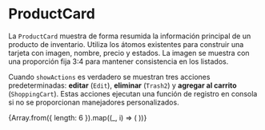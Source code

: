 
<Meta title="Molecules/ProductCard" of={ProductCard} />

# ProductCard

La `ProductCard` muestra de forma resumida la información principal de un producto de inventario. Utiliza los átomos existentes para construir una tarjeta con imagen, nombre, precio y estados.
La imagen se muestra con una proporción fija 3:4 para mantener consistencia en los listados.

Cuando `showActions` es verdadero se muestran tres acciones predeterminadas:
**editar** (`Edit`), **eliminar** (`Trash2`) y **agregar al carrito** (`ShoppingCart`).
Estas acciones ejecutan una función de registro en consola si no se proporcionan manejadores personalizados.

<Canvas>
  <Story name="Ejemplo">
    <ProductCard productName="Camisa de Lino" price="$49.99" />
  </Story>
</Canvas>

<Canvas>
  <Story name="Con acciones">
    <ProductCard productName="Camisa de Lino" price="$49.99" showActions />
  </Story>
</Canvas>

<Canvas>
  <Story name="Grid">
    <div className="grid grid-cols-2 sm:grid-cols-3 lg:grid-cols-4 gap-4 max-w-3xl">
      {Array.from({ length: 6 }).map((_, i) => (
        <ProductCard key={i} productName={`Producto ${i + 1}`} price="$19.99" />
      ))}
    </div>
  </Story>
</Canvas>

<ArgsTable of={ProductCard} />
